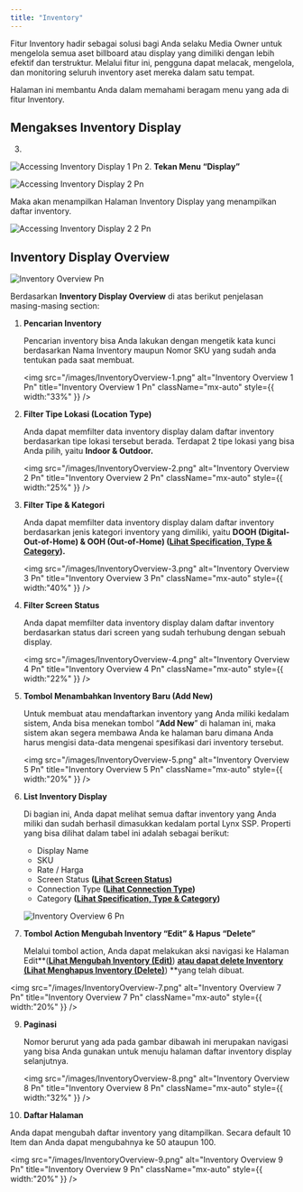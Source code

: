 ```yaml
---
title: "Inventory"
---
```


Fitur Inventory hadir sebagai solusi bagi Anda selaku Media Owner untuk mengelola semua aset billboard atau display yang dimiliki dengan lebih efektif dan terstruktur. Melalui fitur ini, pengguna dapat melacak, mengelola, dan monitoring seluruh inventory aset mereka dalam satu tempat.

Halaman ini membantu Anda dalam memahami beragam menu yang ada di fitur Inventory.

## Mengakses Inventory Display

3. 

   ![Accessing Inventory Display 1 Pn](/images/AccessingInventoryDisplay-1.png)
2. **Tekan Menu “Display”**

   ![Accessing Inventory Display 2 Pn](/images/AccessingInventoryDisplay-2.png)

   Maka akan menampilkan Halaman Inventory Display yang menampilkan daftar inventory.

   ![Accessing Inventory Display 2 2 Pn](/images/AccessingInventoryDisplay-2.2.png)

## Inventory Display Overview

![Inventory Overview Pn](/images/InventoryOverview.png)

Berdasarkan **Inventory Display Overview**  di atas berikut penjelasan masing-masing section:

1. **Pencarian Inventory**

   Pencarian inventory bisa Anda lakukan dengan mengetik kata kunci berdasarkan Nama Inventory maupun Nomor SKU yang sudah anda tentukan pada saat membuat.

   <img
     src="/images/InventoryOverview-1.png"
     alt="Inventory Overview 1 Pn"
     title="Inventory Overview 1 Pn"
     className="mx-auto"
     style={{ width:"33%" }}
   />
2. **Filter Tipe Lokasi (Location Type)**

   Anda dapat memfilter data inventory display dalam daftar inventory berdasarkan tipe lokasi tersebut berada. Terdapat 2 tipe lokasi yang bisa Anda pilih, yaitu **Indoor & Outdoor.**

   <img
     src="/images/InventoryOverview-2.png"
     alt="Inventory Overview 2 Pn"
     title="Inventory Overview 2 Pn"
     className="mx-auto"
     style={{ width:"25%" }}
   />
4. **Filter Tipe & Kategori**

   Anda dapat memfilter data inventory display dalam daftar inventory berdasarkan jenis kategori inventory yang dimiliki, yaitu **DOOH (Digital-Out-of-Home) & OOH (Out-of-Home) (**[**Lihat Specification, Type & Category**](https://docs.google.com/document/d/19yUuKjT-YQ1nLHrEfMG_O6qsUjOYmDfOV9JI06cav3c/edit?tab=t.q7ettkv7fx22)**).**

   <img
     src="/images/InventoryOverview-3.png"
     alt="Inventory Overview 3 Pn"
     title="Inventory Overview 3 Pn"
     className="mx-auto"
     style={{ width:"40%" }}
   />
5. **Filter Screen Status**

   Anda dapat memfilter data inventory display dalam daftar inventory berdasarkan status dari screen yang sudah terhubung dengan sebuah display. 

   <img
     src="/images/InventoryOverview-4.png"
     alt="Inventory Overview 4 Pn"
     title="Inventory Overview 4 Pn"
     className="mx-auto"
     style={{ width:"22%" }}
   />
6. **Tombol Menambahkan Inventory Baru (Add New)**

   Untuk membuat atau mendaftarkan inventory yang Anda miliki kedalam sistem, Anda bisa menekan tombol “**Add New**” di halaman ini, maka sistem akan segera membawa Anda ke halaman baru dimana Anda harus mengisi data-data mengenai spesifikasi dari inventory tersebut.

   <img
     src="/images/InventoryOverview-5.png"
     alt="Inventory Overview 5 Pn"
     title="Inventory Overview 5 Pn"
     className="mx-auto"
     style={{ width:"20%" }}
   />
7. **List Inventory Display**

   Di bagian ini, Anda dapat melihat semua daftar inventory yang Anda miliki dan sudah berhasil dimasukkan kedalam portal Lynx SSP. Properti yang bisa dilihat dalam tabel ini adalah sebagai berikut:
   - Display Name
   - SKU
   - Rate / Harga
   - Screen Status **(**[**Lihat Screen Status**](https://docs.google.com/document/d/19yUuKjT-YQ1nLHrEfMG_O6qsUjOYmDfOV9JI06cav3c/edit?tab=t.naodwsfrnz47#heading=h.i8lb5zsujuzq)**)**
   - Connection Type **(**[**Lihat Connection Type**](https://docs.google.com/document/d/19yUuKjT-YQ1nLHrEfMG_O6qsUjOYmDfOV9JI06cav3c/edit?tab=t.naodwsfrnz47#heading=h.5pq7e8ohd5z9)**)**
   - Category **(**[**Lihat Specification, Type & Category**](https://docs.google.com/document/d/19yUuKjT-YQ1nLHrEfMG_O6qsUjOYmDfOV9JI06cav3c/edit?tab=t.q7ettkv7fx22)**)**

   ![Inventory Overview 6 Pn](/images/InventoryOverview-6.png)
8. **Tombol Action Mengubah Inventory “Edit” & Hapus “Delete”**

   Melalui tombol action, Anda dapat melakukan aksi navigasi ke Halaman Edit\*\*([****<u>Lihat Mengubah Inventory (Edit)</u>****](https://docs.google.com/document/d/19yUuKjT-YQ1nLHrEfMG_O6qsUjOYmDfOV9JI06cav3c/edit?tab=t.jh94xwjzou88)) [******<u>atau dapat delete Inventory (Lihat Menghapus Inventory (Delete)</u>******](https://docs.google.com/document/d/19yUuKjT-YQ1nLHrEfMG_O6qsUjOYmDfOV9JI06cav3c/edit?tab=t.eipnw2odsg3c)) \*\*yang telah dibuat.

<img
  src="/images/InventoryOverview-7.png"
  alt="Inventory Overview 7 Pn"
  title="Inventory Overview 7 Pn"
  className="mx-auto"
  style={{ width:"20%" }}
/>

 9. **Paginasi**

    Nomor berurut yang ada pada gambar dibawah ini merupakan navigasi yang bisa Anda gunakan untuk menuju halaman daftar inventory display selanjutnya.

    <img
      src="/images/InventoryOverview-8.png"
      alt="Inventory Overview 8 Pn"
      title="Inventory Overview 8 Pn"
      className="mx-auto"
      style={{ width:"32%" }}
    />
10. **Daftar Halaman**

Anda dapat mengubah daftar inventory yang ditampilkan. Secara default 10 Item dan Anda dapat mengubahnya ke 50 ataupun 100.

<img
  src="/images/InventoryOverview-9.png"
  alt="Inventory Overview 9 Pn"
  title="Inventory Overview 9 Pn"
  className="mx-auto"
  style={{ width:"20%" }}
/>